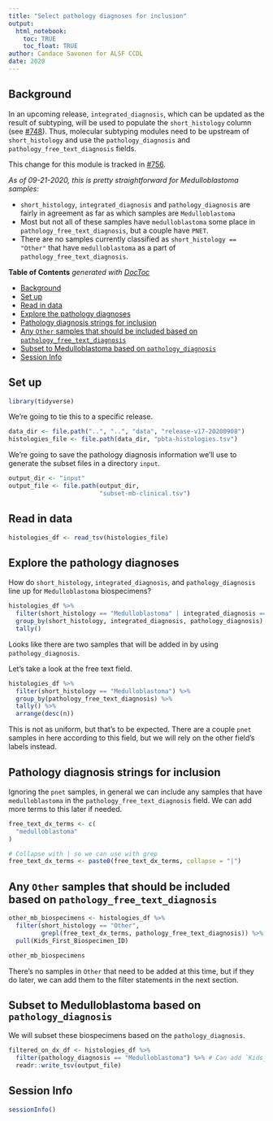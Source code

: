 ```yaml
---
title: "Select pathology diagnoses for inclusion"
output: 
  html_notebook:
    toc: TRUE
    toc_float: TRUE
author: Candace Savonen for ALSF CCDL
date: 2020
---
```


## Background

In an upcoming release, `integrated_diagnosis`, which can be updated as the result of subtyping, will be used to populate the `short_histology` column (see [#748](https://github.com/AlexsLemonade/OpenPBTA-analysis/issues/748)).
Thus, molecular subtyping modules need to be upstream of `short_histology` and use the `pathology_diagnosis` and `pathology_free_text_diagnosis` fields.

This change for this module is tracked in [#756](https://github.com/AlexsLemonade/OpenPBTA-analysis/issues/756).
 
_As of 09-21-2020, this is pretty straightforward for Medulloblastoma samples:_  

- `short_histology`, `integrated_diagnosis` and `pathology_diagnosis` are fairly in agreement as far as which samples are `Medulloblastoma`  
- Most but not all of these samples have `medulloblastoma` some place in `pathology_free_text_diagnosis`, but a couple have `PNET`.   
- There are no samples currently classified as `short_histology == "Other"` that have `medulloblastoma` as a part of `pathology_free_text_diagnosis`.


<!-- START doctoc generated TOC please keep comment here to allow auto update -->
<!-- DON'T EDIT THIS SECTION, INSTEAD RE-RUN doctoc TO UPDATE -->
**Table of Contents**  *generated with [DocToc](https://github.com/thlorenz/doctoc)*

- [Background](#background)
- [Set up](#set-up)
- [Read in data](#read-in-data)
- [Explore the pathology diagnoses](#explore-the-pathology-diagnoses)
- [Pathology diagnosis strings for inclusion](#pathology-diagnosis-strings-for-inclusion)
- [Any `Other` samples that should be included based on `pathology_free_text_diagnosis`](#any-other-samples-that-should-be-included-based-on-pathology_free_text_diagnosis)
- [Subset to Medulloblastoma based on `pathology_diagnosis`](#subset-to-medulloblastoma-based-on-pathology_diagnosis)
- [Session Info](#session-info)

<!-- END doctoc generated TOC please keep comment here to allow auto update -->


## Set up

```r
library(tidyverse)
```

We're going to tie this to a specific release.

```r
data_dir <- file.path("..", "..", "data", "release-v17-20200908")
histologies_file <- file.path(data_dir, "pbta-histologies.tsv")
```

We're going to save the pathology diagnosis information we'll use to generate the subset files in a directory `input`.

```r
output_dir <- "input"
output_file <- file.path(output_dir, 
                         "subset-mb-clinical.tsv")
```

## Read in data

```r
histologies_df <- read_tsv(histologies_file)
```

## Explore the pathology diagnoses

How do `short_histology`, `integrated_diagnosis`, and `pathology_diagnosis` line up for `Medulloblastoma` biospecimens? 

```r
histologies_df %>% 
  filter(short_histology == "Medulloblastoma" | integrated_diagnosis == "Medulloblastoma" | pathology_diagnosis == "Medulloblastoma") %>%
  group_by(short_histology, integrated_diagnosis, pathology_diagnosis) %>%
  tally()
```

Looks like there are two samples that will be added in by using `pathology_diagnosis`. 

Let's take a look at the free text field.

```r
histologies_df %>% 
  filter(short_histology == "Medulloblastoma") %>%
  group_by(pathology_free_text_diagnosis) %>%
  tally() %>%
  arrange(desc(n))
```

This is not as uniform, but that's to be expected. 
There are a couple `pnet` samples in here according to this field, but we will rely on the other field's labels instead. 

## Pathology diagnosis strings for inclusion

Ignoring the `pnet` samples, in general we can include any samples that have `medulloblastoma` in the `pathology_free_text_diagnosis` field. 
We can add more terms to this later if needed. 

```r
free_text_dx_terms <- c(
  "medulloblastoma"
)

# Collapse with | so we can use with grep
free_text_dx_terms <- paste0(free_text_dx_terms, collapse = "|")
```

## Any `Other` samples that should be included based on `pathology_free_text_diagnosis`

```r
other_mb_biospecimens <- histologies_df %>% 
  filter(short_histology == "Other", 
         grepl(free_text_dx_terms, pathology_free_text_diagnosis)) %>% 
  pull(Kids_First_Biospecimen_ID)

other_mb_biospecimens
```

There's no samples in `Other` that need to be added at this time, but if they do later, we can add them to the filter statements in the next section. 

## Subset to Medulloblastoma based on `pathology_diagnosis`

We will subset these biospecimens based on the `pathology_diagnosis`. 

```r
filtered_on_dx_df <- histologies_df %>%
  filter(pathology_diagnosis == "Medulloblastoma") %>% # Can add `Kids_First_Biospecimen_ID %in% other_mb_biospecimens` statement here if "Other" samples show up. 
  readr::write_tsv(output_file)
```

## Session Info

```r
sessionInfo()
```
